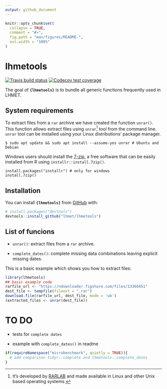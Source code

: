 ```yaml
---
output: github_document
---
```


<!-- README.md is generated from README.Rmd. Please edit that file -->

```r
knitr::opts_chunk$set(
  collapse = TRUE,
  comment = "#>",
  fig.path = "man/figures/README-",
  out.width = "100%"
)
```

# lhmetools

<!-- badges: start -->
[![Travis build status](https://travis-ci.com/lhmet/lhmetools.svg?branch=master)](https://travis-ci.com/lhmet/lhmetools)
[![Codecov test coverage](https://codecov.io/gh/lhmet/lhmetools/branch/master/graph/badge.svg)](https://codecov.io/gh/lhmet/lhmetools?branch=master)
<!-- badges: end -->

The goal of **`{lhmetools}`** is to bundle all generic functions frequently used in LHMET.

## System requirements 

To extract files from a `rar` archive we have created the function `unrar()`. This function allows extract files using `unrar`[^1] tool from the command line. `unrar` tool can be installed using your Linux distributions' package manager.

```
$ sudo apt update && sudo apt install --assume-yes unrar # Ubuntu and Debian
```

Windows users should install the [7-zip](https://www.7-zip.org/), a free software that can be easily installed from R using `installr::install.7zip()`.

```
install.packages("installr") # only for windows
install.7zip()
```

[^1]: It's developed by [RARLAB](https://www.rarlab.com/download.htm) and made 
available in Linux and other Unix based operating systems.

## Installation

You can install **`{lhmetools}`** from [GitHub](https://github.com/) with:

``` r
# install.packages("devtools")
devtools::install_github("lhmet/lhmetools")
```
## List of funcions

- `unrar()`: extract files from a `rar` archive.

- `complete_dates()`: complete missing data combinations leaving explicit 
missing dates.


This is a basic example which shows you how to extract files:

```r
library(lhmetools)
## basic example code
rarfile_url <- "https://ndownloader.figshare.com/files/13366451"
dest_file <- tempfile(fileext = ".rar")
download.file(rarfile_url, dest_file, mode = 'wb')
(extracted_files <- unrar(dest_file))
```


# TO DO

- tests for `complete dates`

- example with `complete_dates()` in readme

```r
if(requireNamespace("microbenchmark", quietly = TRUE)){
  # add comparison tidyr::complete and lhmetools::complete_dates
}
```
